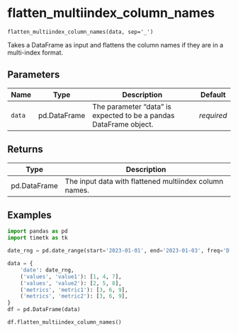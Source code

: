 # flatten_multiindex_column_names { #timetk.flatten_multiindex_column_names }

`flatten_multiindex_column_names(data, sep='_')`

Takes a DataFrame as input and flattens the column
names if they are in a multi-index format.

## Parameters

| Name   | Type         | Description                                                       | Default    |
|--------|--------------|-------------------------------------------------------------------|------------|
| `data` | pd.DataFrame | The parameter "data" is expected to be a pandas DataFrame object. | _required_ |

## Returns

| Type         | Description                                            |
|--------------|--------------------------------------------------------|
| pd.DataFrame | The input data with flattened multiindex column names. |

## Examples

```python
import pandas as pd
import timetk as tk

date_rng = pd.date_range(start='2023-01-01', end='2023-01-03', freq='D')

data = {
    'date': date_rng,
    ('values', 'value1'): [1, 4, 7],
    ('values', 'value2'): [2, 5, 8],
    ('metrics', 'metric1'): [3, 6, 9],
    ('metrics', 'metric2'): [3, 6, 9],
}
df = pd.DataFrame(data)

df.flatten_multiindex_column_names()

```
